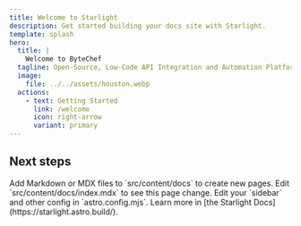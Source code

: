 ```yaml
---
title: Welcome to Starlight
description: Get started building your docs site with Starlight.
template: splash
hero:
  title: |
    Welcome to ByteChef
  tagline: Open-Source, Low-Code API Integration and Automation Platform!
  image:
    file: ../../assets/houston.webp
  actions:
    - text: Getting Started
      link: /welcome
      icon: right-arrow
      variant: primary
---
```



## Next steps

<CardGrid stagger>
    <Card title="Automation Quick Start" icon="add-document">
        Add Markdown or MDX files to `src/content/docs` to create new pages.
    </Card>
	<Card title="Embedded Quick Start" icon="pencil">
		Edit `src/content/docs/index.mdx` to see this page change.
	</Card>
	<Card title="Component Reference" icon="setting">
		Edit your `sidebar` and other config in `astro.config.mjs`.
	</Card>
	<Card title="How to Guides" icon="open-book">
		Learn more in [the Starlight Docs](https://starlight.astro.build/).
	</Card>
</CardGrid>
